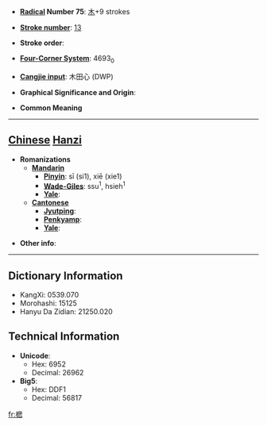 * '''[[Wiktionary:Chinese radical index| Radical]] Number 75''': [[Wiktionary:Chinese radical index 木|木]]+9 strokes

* '''[[Wiktionary:Chinese total strokes index|Stroke number]]''': [[Wiktionary:Chinese total strokes index 13|13]]

* '''Stroke order''': 

* '''[[Wiktionary:Chinese four corner index|Four-Corner System]]''': 4693<sub>0</sub>

* '''[[Wiktionary:Chinese Cangjie index|Cangjie input]]''': 木田心 (DWP)

* '''Graphical Significance and Origin''': 

* '''Common Meaning'''

----

== [[Chinese]] [[Hanzi]] ==

* '''Romanizations'''
** '''[[Mandarin]]'''
*** '''[[Pinyin]]''': sī (si1), xiē (xie1)
*** '''[[Wade-Giles]]''': ssu<sup>1</sup>, hsieh<sup>1</sup>
*** '''[[Yale]]''': 
** '''[[Cantonese]]'''
*** '''[[Jyutping]]''':
*** '''[[Penkyamp]]''': 
*** '''[[Yale]]''': 

* '''Other info''': 

----

== Dictionary Information ==

* KangXi: 0539.070
* Morohashi: 15125
* Hanyu Da Zidian: 21250.020

== Technical Information ==

* '''Unicode''':
** Hex: 6952
** Decimal: 26962
* '''Big5''':
** Hex: DDF1
** Decimal: 56817

[[fr:楒]]